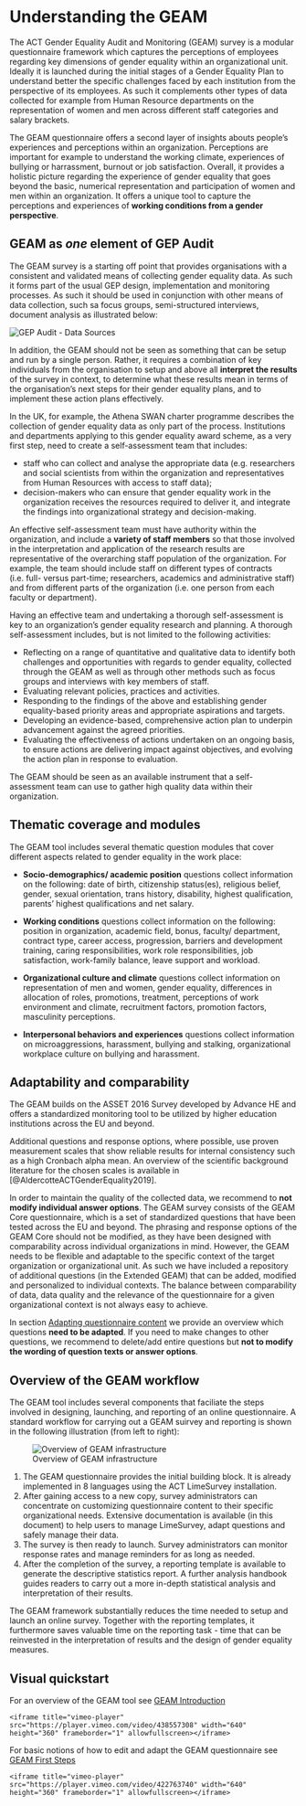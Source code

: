 Understanding the GEAM
======================

The ACT Gender Equality Audit and Monitoring (GEAM) survey is a modular questionnaire framework which captures the perceptions of employees regarding key dimensions of gender equality within an organizational unit. Ideally it is launched during the initial stages of a Gender Equality Plan to understand better the specific challenges faced by each institution from the perspective of its employees. As such it complements other types of data collected for example from Human Resource departments on the representation of women and men across different staff categories and salary brackets. 

The GEAM questionnaire offers a second layer of insights abouts people's experiences and perceptions within an organization. Perceptions are important for example to understand the working climate, experiences of bullying or harrassment, burnout or job satisfaction. Overall, it provides a holistic picture regarding the experience of gender equality that goes beyond the basic, numerical representation and participation of women and men within an organization. It offers a unique tool to capture the perceptions and experiences of **working conditions from a gender perspective**.

GEAM as *one* element of GEP Audit
----------------------------------

The GEAM survey is a starting off point that provides organisations with a consistent and validated means of collecting gender equality data. As such it forms part of the usual GEP design, implementation and monitoring processes. As such it should be used in conjunction with other means of data collection, such sa focus groups, semi-structured interviews, document analysis as illustrated below:

![](images/GEP_AuditData.png "GEP Audit - Data Sources")

In addition, the GEAM should not be seen as something that can be setup and run by a single person. Rather, it requires a combination of key individuals from the organisation to setup and above all **interpret the results** of the survey in context, to determine what these results mean in terms of the organisation's next steps for their gender equality plans, and to implement these action plans effectively.

In the UK, for example, the Athena SWAN charter programme describes the collection of gender equality data as only part of the process. Institutions and departments applying to this gender equality award scheme, as a very first step, need to create a self-assessment team that includes:

-   staff who can collect and analyse the appropriate data (e.g. researchers and social scientists from within the organization and representatives from Human Resources with access to staff data);
-   decision-makers who can ensure that gender equality work in the organization receives the resources required to deliver it, and integrate the findings into organizational strategy and decision-making.

An effective self-assessment team must have authority within the organization, and include a **variety of staff members** so that those involved in the interpretation and application of the research results are representative of the overarching staff population of the organization. For example, the team should include staff on different types of contracts (i.e. full- versus part-time; researchers, academics and administrative staff) and from different parts of the organization (i.e. one person from each faculty or department).

Having an effective team and undertaking a thorough self-assessment is key to an organization's gender equality research and planning. A thorough self-assessment includes, but is not limited to the following activities:

-   Reflecting on a range of quantitative and qualitative data to identify both challenges and opportunities with regards to gender equality, collected through the GEAM as well as through other methods such as focus groups and interviews with key members of staff.
-   Evaluating relevant policies, practices and activities.
-   Responding to the findings of the above and establishing gender equality-based priority areas and appropriate aspirations and targets.
-   Developing an evidence-based, comprehensive action plan to underpin advancement against the agreed priorities.
-   Evaluating the effectiveness of actions undertaken on an ongoing basis, to ensure actions are delivering impact against objectives, and evolving the action plan in response to evaluation.

The GEAM should be seen as an available instrument that a self-assessment team can use to gather high quality data within their organization.


Thematic coverage and modules
-----------------------------

The GEAM tool includes several thematic question modules that cover different aspects related to gender equality in the work place:

-   **Socio-demographics/ academic position** questions collect information on the following: date of birth, citizenship status(es), religious belief, gender, sexual orientation, trans history, disability, highest qualification, parents' highest qualifications and net salary.

-   **Working conditions** questions collect information on the following: position in organization, academic field, bonus, faculty/ department, contract type, career access, progression, barriers and development training, caring responsibilities, work role responsibilities, job satisfaction, work-family balance, leave support and workload.

-   **Organizational culture and climate** questions collect information on representation of men and women, gender equality, differences in allocation of roles, promotions, treatment, perceptions of work environment and climate, recruitment factors, promotion factors, masculinity perceptions.

-   **Interpersonal behaviors and experiences** questions collect information on microaggressions, harassment, bullying and stalking, organizational workplace culture on bullying and harassment.

Adaptability and comparability
------------------------------

The GEAM builds on the ASSET 2016 Survey developed by Advance HE and offers a standardized monitoring tool to be utilized by higher education institutions across the EU and beyond.

Additional questions and response options, where possible, use proven measurement scales that show reliable results for internal consistency such as a high Cronbach alpha mean. An overview of the scientific background literature for the chosen scales is available in [@AldercotteACTGenderEquality2019].

In order to maintain the quality of the collected data, we recommend to **not modify individual answer options**. The GEAM survey consists of the GEAM Core questionnaire, which is a set of standardized questions that have been tested across the EU and beyond. The phrasing and response options of the GEAM Core should not be modified, as they have been designed with comparability across individual organizations in mind. However, the GEAM needs to be flexible and adaptable to the specific context of the target organization or organizational unit. As such we have included a repository of additional questions (in the Extended GEAM) that can be added, modified and personalized to individual contexts. The balance between comparability of data, data quality and the relevance of the questionnaire for a given organizational context is not always easy to achieve.

In section [Adapting questionnaire content](#adapting-content) we provide an overview which questions **need to be adapted**. If you need to make changes to other questions, we recommend to delete/add entire questions but **not to modify the wording of question texts or answer options**.

Overview of the GEAM workflow
-----------------------------

The GEAM tool includes several components that faciliate the steps involved in designing, launching, and reporting of an online questionnaire. A standard workflow for carrying out a GEAM suirvey and reporting is shown in the following illustration (from left to right):

![Overview of GEAM infrastructure](images/GEAM-Infrastructure.png)

1.  The GEAM questionnaire provides the initial building block. It is already implemented in 8 languages using the ACT LimeSurvey installation.
2.  After gaining access to a new copy, survey administrators can concentrate on customizing questionnaire content to their specific organizational needs. Extensive documentation is available (in this document) to help users to manage LimeSurvey, adapt questions and safely manage their data.
3.  The survey is then ready to launch. Survey administrators can monitor response rates and manage reminders for as long as needed.
4.  After the completion of the survey, a reporting template is available to generate the descriptive statistics report. A further analysis handbook guides readers to carry out a more in-depth statistical analysis and interpretation of their results.

The GEAM framework substantially reduces the time needed to setup and launch an online survey. Together with the reporting templates, it furthermore saves valuable time on the reporting task - time that can be reinvested in the interpretation of results and the design of gender equality measures.

Visual quickstart
-----------------

For an overview of the GEAM tool see [GEAM Introduction](https://vimeo.com/438557308)

```block
<iframe title="vimeo-player" src="https://player.vimeo.com/video/438557308" width="640" height="360" frameborder="1" allowfullscreen></iframe>
```

For basic notions of how to edit and adapt the GEAM questionnaire see [GEAM First Steps](https://vimeo.com/422763740)

```block
<iframe title="vimeo-player" src="https://player.vimeo.com/video/422763740" width="640" height="360" frameborder="1" allowfullscreen></iframe>
```
